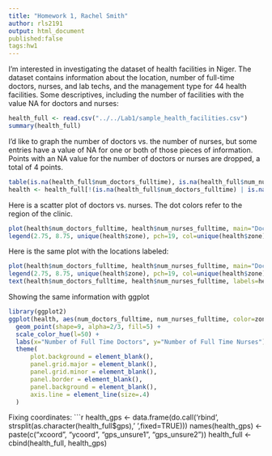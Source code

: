 ```yaml
---
title: "Homework 1, Rachel Smith"
author: rls2191
output: html_document
published:false
tags:hw1
---
```

I'm interested in investigating the dataset of health facilities in Niger. The dataset contains  information about the location, number of full-time doctors, nurses, and lab techs, and the management type for 44 health facilities. Some descriptives, including the number of facilities with the value NA for doctors and nurses:
```r
health_full <- read.csv("../../Lab1/sample_health_facilities.csv")
summary(health_full)
```
I'd like to graph the number of doctors vs. the number of nurses, but some entries have a value of NA for one or both of those pieces of information. Points with an NA value for the number of doctors or nurses are dropped, a total of 4 points.
```r
table(is.na(health_full$num_doctors_fulltime), is.na(health_full$num_nurses_fulltime))
health <- health_full[!(is.na(health_full$num_doctors_fulltime) | is.na(health_full$num_nurses_fulltime)), ]
```
Here is a scatter plot of doctors vs. nurses. The dot colors refer to the region of the clinic. 
```r
plot(health$num_doctors_fulltime, health$num_nurses_fulltime, main="Doctors and Nurses in Niger by Region", xlab="Number of Full Time Doctors", ylab="Number of Full Time Nurses", xlim=c(0,4), ylim=c(0,9), pch=19, col=health$zone)
legend(2.75, 8.75, unique(health$zone), pch=19, col=unique(health$zone))
```

Here is the same plot with the locations labeled:
```r
plot(health$num_doctors_fulltime, health$num_nurses_fulltime, main="Doctors and Nurses in Niger by Region", xlab="Number of Full Time Doctors", ylab="Number of Full Time Nurses", xlim=c(0,4), ylim=c(0,9), pch=19, col=health$zone)
legend(2.75, 8.75, unique(health$zone), pch=19, col=unique(health$zone))
text(health$num_doctors_fulltime, health$num_nurses_fulltime, labels=health$lga, cex= 0.7)
```

Showing the same information with ggplot
```r
library(ggplot2)
ggplot(health, aes(num_doctors_fulltime, num_nurses_fulltime, color=zone)) + 
  geom_point(shape=9, alpha=2/3, fill=5) + 
  scale_color_hue(l=50) + 
  labs(x="Number of Full Time Doctors", y="Number of Full Time Nurses") + 
  theme(                              
      plot.background = element_blank(), 
      panel.grid.major = element_blank(), 
      panel.grid.minor = element_blank(), 
      panel.border = element_blank(), 
      panel.background = element_blank(),
      axis.line = element_line(size=.4)
  )
```
Fixing coordinates:
```r
health_gps <- data.frame(do.call('rbind', strsplit(as.character(health_full$gps),' ',fixed=TRUE)))
names(health_gps) <- paste(c("xcoord", "ycoord", "gps_unsure1", "gps_unsure2"))
health_full <- cbind(health_full, health_gps)
